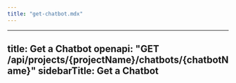 ```yaml
---
title: "get-chatbot.mdx"
---
```


---
title: Get a Chatbot
openapi: "GET /api/projects/{projectName}/chatbots/{chatbotName}"
sidebarTitle: Get a Chatbot
---
